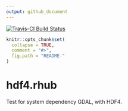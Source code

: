 ```yaml
---
output: github_document
---
```


[![Travis-CI Build Status](https://travis-ci.org/mdsumner/hdf4.rhub.svg?branch=master)](https://travis-ci.org/mdsumner/hdf4.rhub)

<!-- README.md is generated from README.Rmd. Please edit that file -->

```r
knitr::opts_chunk$set(
  collapse = TRUE,
  comment = "#>",
  fig.path = "README-"
)
```

# hdf4.rhub

Test for system dependency GDAL, with HDF4. 

